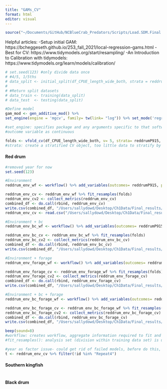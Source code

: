 ```yaml
---
title: "GAMs_CV"
format: html
editor: visual
---
```


```r
source("~/Documents/GitHub/NCBlueCrab_Predators/Scripts/Load.SDM.Final.R")
```

Helpful articles: -Setup initial GAM: https://bcheggeseth.github.io/253_fall_2021/local-regression-gams.html -Best for CV: https://www.tidymodels.org/start/resampling/ -An Introduction to Calibration with tidymodels: https://www.tidymodels.org/learn/models/calibration/

```r
# set.seed(123) #only divide data once 
# #4/5, 1/5ths 
# data_split <- initial_split(df_CPUE_length_wide_both, strata = reddrumP915, prop= 0.80)
# 
# #Return split datasets 
# data_train <- training(data_split) 
# data_test  <- testing(data_split)
```

```r
#Define model 
gam_mod <- gen_additive_mod() %>%
set_engine(engine = 'mgcv', family= tw(link= "log")) %>% set_mode('regression')

#set_engine: specifies package and any arguments specific to that software 
#outcome variable as continuous
```

```r
folds <- vfold_cv(df_CPUE_length_wide_both, v= 5, strata= reddrumP915, repeats= 100) #10 fold cross-validation repeated 5 times on the training set 
#strata: create a stratified CV object, too little data to stratify by Year 
```

#### Red drum

```r
#removed year for now 
set.seed(123)

#Environment
reddrum_env_wf <- workflow() %>% add_variables(outcomes= reddrumP915, predictors= c(avgdepth, avgssal, avgstemp, avgsdo, NoFishRest, Yearfactor)) %>% add_model(gam_mod, formula= reddrumP915 ~ s(avgdepth) + s(avgssal) + s(avgstemp) + s(avgsdo) + s(NoFishRest)) %>% fit(data= df_CPUE_length_wide_both) 

reddrum_env_cv <- reddrum_env_wf %>% fit_resamples(folds)
reddrum_env_cv2 <- collect_metrics(reddrum_env_cv)
combined_df <- do.call(rbind, reddrum_env_cv)
write.csv(combined_df, "/Users/sallydowd/Desktop/Ch1Data/Final_results/GAMs/CV/reddrum_env_cv.csv")
reddrum_env_cv <- read.csv("/Users/sallydowd/Desktop/Ch1Data/Final_results/GAMs/CV/reddrum_env_cv.csv")

#Environment + bc
reddrum_env_bc_wf <- workflow() %>% add_variables(outcomes= reddrumP915, predictors= c(avgdepth, avgssal, avgstemp, avgsdo, NoFishRest, smallbluecrabP120)) %>% add_model(gam_mod, formula= reddrumP915 ~ s(avgdepth) + s(avgssal) + s(avgstemp) + s(avgsdo) + s(NoFishRest) + s(log(smallbluecrabP120+1))) %>% fit(data= df_CPUE_length_wide_both) 

reddrum_env_bc_cv <- reddrum_env_bc_wf %>% fit_resamples(folds)
reddrum_env_bc_cv2 <- collect_metrics(reddrum_env_bc_cv)
combined_df <- do.call(rbind, reddrum_env_bc_cv)
write.csv(combined_df, "/Users/sallydowd/Desktop/Ch1Data/Final_results/GAMs/CV/reddrum_env_bc_cv.csv")

#Environment + forage
reddrum_env_forage_wf <- workflow() %>% add_variables(outcomes= reddrumP915, predictors= c(avgdepth, avgssal, avgstemp, avgsdo, NoFishRest, reddrumP915forageP915, reddrumP915forageP120)) %>% add_model(gam_mod, formula= reddrumP915 ~ s(avgdepth) + s(avgssal) + s(avgstemp) + s(avgsdo) + s(NoFishRest) + s(log(reddrumP915forageP915+1)) + s(log(reddrumP915forageP120+1))) %>% fit(data= df_CPUE_length_wide_both) 

reddrum_env_forage_cv <- reddrum_env_forage_wf %>% fit_resamples(folds)
reddrum_env_forage_cv2 <- collect_metrics(reddrum_env_forage_cv)
combined_df <- do.call(rbind, reddrum_env_forage_cv)
write.csv(combined_df, "/Users/sallydowd/Desktop/Ch1Data/Final_results/GAMs/CV/reddrum_env_forage_cv.csv")

#Environment + bc + forage 
reddrum_env_bc_forage_wf <- workflow() %>% add_variables(outcomes= reddrumP915, predictors= c(avgdepth, avgssal, avgstemp, avgsdo, NoFishRest, reddrumP915forageP915, reddrumP915forageP120, smallbluecrabP120)) %>% add_model(gam_mod, formula= reddrumP915 ~ s(avgdepth) + s(avgssal) + s(avgstemp) + s(avgsdo) + s(NoFishRest) + s(log(reddrumP915forageP915+1)) + s(log(reddrumP915forageP120+1)) + s(log(smallbluecrabP120+1))) %>% fit(data= df_CPUE_length_wide_both) 

reddrum_env_bc_forage_cv <- reddrum_env_bc_forage_wf %>% fit_resamples(folds)
reddrum_env_bc_forage_cv2 <- collect_metrics(reddrum_env_bc_forage_cv)
combined_df <- do.call(rbind, reddrum_env_bc_forage_cv)
write.csv(combined_df, "/Users/sallydowd/Desktop/Ch1Data/Final_results/GAMs/CV/reddrum_env_bc_forage_cv.csv")

beep(sound=8)
#workflow: creates workflow, aggregate information required to fit and predict from a model
#fit_resamples(): analysis set (division within training data set) is used for prediction, 4/5 of data are used to fit the model, 1/5 is used for predictions, 5 predictions in non-repeated CV 
```

```r
#year as factor issue- could get rid of failed models, before do this, understand how it would work w/ gJam                                   
t <- reddrum_env_cv %>% filter(!id %in% "Repeat4")
```

#### Southern kingfish

```r

```

#### Black drum

```r

```
